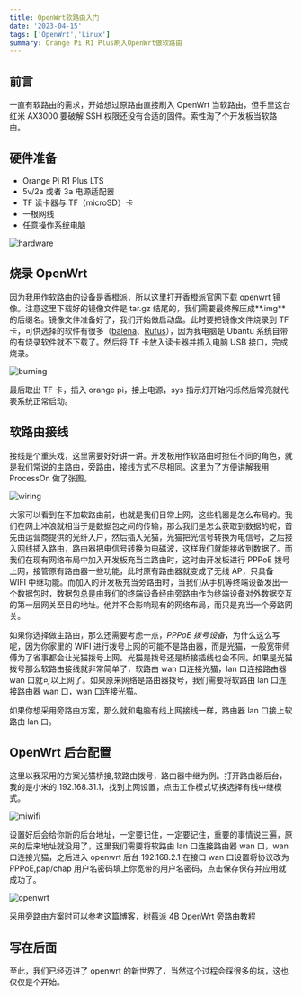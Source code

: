 ```yaml
---
title: OpenWrt软路由入门
date: '2023-04-15'
tags: ['OpenWrt','Linux']
summary: Orange Pi R1 Plus刷入OpenWrt做软路由
---
```

## 前言

一直有软路由的需求，开始想过原路由直接刷入 OpenWrt 当软路由，但手里这台红米 AX3000 要破解 SSH 权限还没有合适的固件。索性淘了个开发板当软路由。

## 硬件准备

- Orange Pi R1 Plus LTS
- 5v/2a 或者 3a 电源适配器
- TF 读卡器与 TF（microSD）卡
- 一根网线
- 任意操作系统电脑

![hardware](/static/images/openwrt/hardware.jpg)

## 烧录 OpenWrt

因为我用作软路由的设备是香橙派，所以这里打开[香橙派官网](http://www.orangepi.cn/html/hardWare/computerAndMicrocontrollers/service-and-support/Orange-Pi-R1-Plus-LTS-Router.html)下载 openwrt 镜像。注意这里下载好的镜像文件是 tar.gz 结尾的，我们需要最终解压成**.img**的后缀名。镜像文件准备好了，我们开始做启动盘。此时要把镜像文件烧录到 TF 卡，可供选择的软件有很多（[balena](https://www.balena.io/etcher)、[Rufus](https://rufus.ie/zh/)），因为我电脑是 Ubantu 系统自带的有烧录软件就不下载了。然后将 TF 卡放入读卡器并插入电脑 USB 接口，完成烧录。

![burning](/static/images/openwrt/burning.png)

最后取出 TF 卡，插入 orange pi，接上电源，sys 指示灯开始闪烁然后常亮就代表系统正常启动。

## 软路由接线

接线是个重头戏，这里需要好好讲一讲。开发板用作软路由时担任不同的角色，就是我们常说的主路由，旁路由，接线方式不尽相同。这里为了方便讲解我用 ProcessOn 做了张图。

![wiring](/static/images/openwrt/wiring.png)

大家可以看到在不加软路由前，也就是我们日常上网，这些机器是怎么布局的。我们在网上冲浪就相当于是数据包之间的传输，那么我们是怎么获取到数据的呢，首先由运营商提供的光纤入户，然后插入光猫，光猫把光信号转换为电信号，之后接入网线插入路由，路由器把电信号转换为电磁波，这样我们就能接收到数据了。而我们在现有网络布局中加入开发板充当主路由时，这时由开发板进行 PPPoE 拨号上网，接管原有路由器一些功能，此时原有路由器就变成了无线 AP，只具备 WIFI 中继功能。而加入的开发板充当旁路由时，当我们从手机等终端设备发出一个数据包时，数据包总是由我们的终端设备经由旁路由作为终端设备对外数据交互的第一层网关至目的地址。他并不会影响现有的网络布局，而只是充当一个旁路网关。

如果你选择做主路由，那么还需要考虑一点，_PPPoE 拨号设备_，为什么这么写呢，因为你家里的 WIFI 进行拨号上网的可能不是路由器，而是光猫，一般宽带师傅为了省事都会让光猫拨号上网。光猫是拨号还是桥接插线也会不同。如果是光猫拨号那么软路由接线就非常简单了，软路由 wan 口连接光猫，lan 口连接路由器 wan 口就可以上网了。如果原来网络是路由器拨号，我们需要将软路由 lan 口连接路由器 wan 口，wan 口连接光猫。

如果你想采用旁路由方案，那么就和电脑有线上网接线一样，路由器 lan 口接上软路由 lan 口。

## OpenWrt 后台配置

这里以我采用的方案光猫桥接,软路由拨号，路由器中继为例。打开路由器后台，我的是小米的 192.168.31.1，找到上网设置，点击工作模式切换选择有线中继模式。

![miwifi](/static/images/openwrt/miwifi.png)

设置好后会给你新的后台地址，一定要记住，一定要记住，重要的事情说三遍，原来的后来地址就没用了，这里我们需要将软路由 lan 口连接路由器 wan 口，wan 口连接光猫，之后进入 openwrt 后台 192.168.2.1 在接口 wan 口设置将协议改为 PPPoE,pap/chap 用户名密码填上你宽带的用户名密码，点击保存保存并应用就成功了。

![openwrt](/static/images/openwrt/openwrt.png)

采用旁路由方案时可以参考这篇博客，[树莓派 4B OpenWrt 旁路由教程](https://cyrusyip.org/zh-cn/post/2021/08/30/raspberry-pi-4b-openwrt/)

## 写在后面

至此，我们已经迈进了 openwrt 的新世界了，当然这个过程会踩很多的坑，这也仅仅是个开始。
